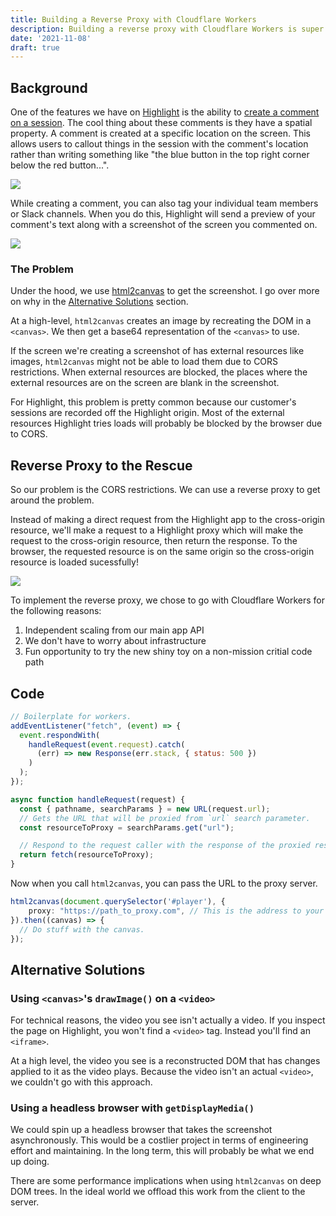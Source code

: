 ```yaml
---
title: Building a Reverse Proxy with Cloudflare Workers
description: Building a reverse proxy with Cloudflare Workers is super easy. I use a worker to bypass CORS restrictions when using html2image.
date: '2021-11-08'
draft: true
---
```


## Background

One of the features we have on [Highlight](https://highlight.run) is the ability to [create a comment on a session](https://docs.highlight.run/comments). The cool thing about these comments is they have a spatial property. A comment is created at a specific location on the screen. This allows users to callout things in the session with the comment's location rather than writing something like "the blue button in the top right corner below the red button...".

![](/images/blog/highlight-creating-comment.gif)

While creating a comment, you can also tag your individual team members or Slack channels. When you do this, Highlight will send a preview of your comment's text along with a screenshot of the screen you commented on.

![](https://archbee.imgix.net/XPwQFz8tul7ogqGkmtA0y/gsYvSrZkPZwf-M-P75jKp_brandbird-1.png?auto=format&ixlib=react-9.1.1&w=2400&h=1350&dpr=1&q=75)

### The Problem

Under the hood, we use [html2canvas](https://html2canvas.hertzen.com/) to get the screenshot. I go over more on why in the [Alternative Solutions](#alternative-solutions) section.

At a high-level, `html2canvas` creates an image by recreating the DOM in a `<canvas>`. We then get a base64 representation of the `<canvas>` to use.

If the screen we're creating a screenshot of has external resources like images, `html2canvas` might not be able to load them due to CORS restrictions. When external resources are blocked, the places where the external resources are on the screen are blank in the screenshot.

For Highlight, this problem is pretty common because our customer's sessions are recorded off the Highlight origin. Most of the external resources Highlight tries loads will probably be blocked by the browser due to CORS.

## Reverse Proxy to the Rescue

So our problem is the CORS restrictions. We can use a reverse proxy to get around the problem.

Instead of making a direct request from the Highlight app to the cross-origin resource, we'll make a request to a Highlight proxy which will make the request to the cross-origin resource, then return the response. To the browser, the requested resource is on the same origin so the cross-origin resource is loaded sucessfully!

![](/images/blog/reverse-proxy.png)

To implement the reverse proxy, we chose to go with Cloudflare Workers for the following reasons:

1. Independent scaling from our main app API
2. We don't have to worry about infrastructure
3. Fun opportunity to try the new shiny toy on a non-mission critial code path

## Code

```js:worker.js
// Boilerplate for workers.
addEventListener("fetch", (event) => {
  event.respondWith(
    handleRequest(event.request).catch(
      (err) => new Response(err.stack, { status: 500 })
    )
  );
});

async function handleRequest(request) {
  const { pathname, searchParams } = new URL(request.url);
  // Gets the URL that will be proxied from `url` search parameter.
  const resourceToProxy = searchParams.get("url");

  // Respond to the request caller with the response of the proxied resource.
  return fetch(resourceToProxy);
}
```

Now when you call `html2canvas`, you can pass the URL to the proxy server.

```js:app.ts
html2canvas(document.querySelector('#player'), {
    proxy: "https://path_to_proxy.com", // This is the address to your Cloudflare Worker.
}).then((canvas) => {
  // Do stuff with the canvas.
});
```

## Alternative Solutions

### Using `<canvas>`'s `drawImage()` on a `<video>`

For technical reasons, the video you see isn't actually a video. If you inspect the page on Highlight, you won't find a `<video>` tag. Instead you'll find an `<iframe>`.

At a high level, the video you see is a reconstructed DOM that has changes applied to it as the video plays. Because the video isn't an actual `<video>`, we couldn't go with this approach.

### Using a headless browser with `getDisplayMedia()`

We could spin up a headless browser that takes the screenshot asynchronously. This would be a costlier project in terms of engineering effort and maintaining. In the long term, this will probably be what we end up doing.

There are some performance implications when using `html2canvas` on deep DOM trees. In the ideal world we offload this work from the client to the server.
